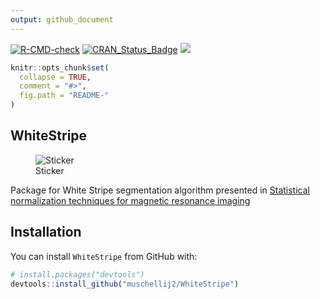 ```yaml
---
output: github_document
---
```


<!-- badges: start -->
[![R-CMD-check](https://github.com/muschellij2/WhiteStripe/actions/workflows/R-CMD-check.yaml/badge.svg)](https://github.com/muschellij2/WhiteStripe/actions/workflows/R-CMD-check.yaml)
[![CRAN_Status_Badge](https://www.r-pkg.org/badges/version/WhiteStripe)](https://cran.rstudio.com/web/packages/WhiteStripe/index.html)
[![](https://cranlogs.r-pkg.org/badges/grand-total/WhiteStripe)](https://cran.rstudio.com/web/packages/WhiteStripe/index.html)
<!-- badges: end -->

<!-- README.md is generated from README.Rmd. Please edit that file -->

```r
knitr::opts_chunk$set(
  collapse = TRUE,
  comment = "#>",
  fig.path = "README-"
)
```


## WhiteStripe 

![Sticker](sticker.png)

Package for White Stripe segmentation algorithm presented in
[Statistical normalization techniques for magnetic resonance imaging](https://www.sciencedirect.com/science/article/pii/S221315821400117X)




## Installation

You can install `WhiteStripe` from GitHub with:

```r
# install.packages("devtools")
devtools::install_github("muschellij2/WhiteStripe")
```

